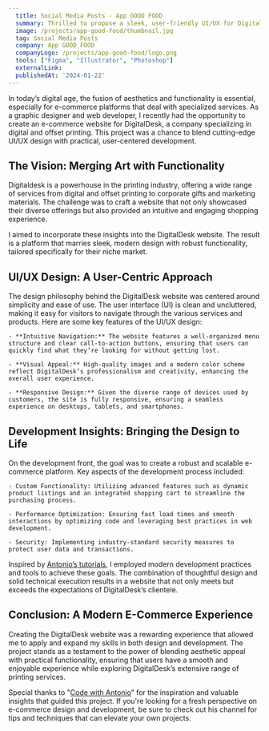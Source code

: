 ```yaml
---
  title: Social Media Posts - App GOOD FOOD
  summary: Thrilled to propose a sleek, user-friendly UI/UX for DigitalDesk's eCommerce platform, combining top-tier design with advanced web development.
  image: /projects/app-good-food/thumbnail.jpg
  tag: Social Media Posts
  company: App GOOD FOOD
  companyLogo: /projects/app-good-food/logo.png
  tools: ["Figma", "Illustrator", "Photoshop"]
  externalLink: 
  publishedAt: '2024-01-22'
---
```


In today’s digital age, the fusion of aesthetics and functionality is essential, especially for e-commerce platforms that deal with specialized services. As a graphic designer and web developer, I recently had the opportunity to create an e-commerce website for DigitalDesk, a company specializing in digital and offset printing. This project was a chance to blend cutting-edge UI/UX design with practical, user-centered development.

## The Vision: Merging Art with Functionality

Digitaldesk is a powerhouse in the printing industry, offering a wide range of services from digital and offset printing to corporate gifts and marketing materials. The challenge was to craft a website that not only showcased their diverse offerings but also provided an intuitive and engaging shopping experience.

I aimed to incorporate these insights into the DigitalDesk website. The result is a platform that marries sleek, modern design with robust functionality, tailored specifically for their niche market.

## UI/UX Design: A User-Centric Approach

The design philosophy behind the DigitalDesk website was centered around simplicity and ease of use. The user interface (UI) is clean and uncluttered, making it easy for visitors to navigate through the various services and products. Here are some key features of the UI/UX design:

    - **Intuitive Navigation:** The website features a well-organized menu structure and clear call-to-action buttons, ensuring that users can quickly find what they’re looking for without getting lost.

    - **Visual Appeal:** High-quality images and a modern color scheme reflect DigitalDesk’s professionalism and creativity, enhancing the overall user experience.

    - **Responsive Design:** Given the diverse range of devices used by customers, the site is fully responsive, ensuring a seamless experience on desktops, tablets, and smartphones.

## Development Insights: Bringing the Design to Life

On the development front, the goal was to create a robust and scalable e-commerce platform. Key aspects of the development process included:

    - Custom Functionality: Utilizing advanced features such as dynamic product listings and an integrated shopping cart to streamline the purchasing process.

    - Performance Optimization: Ensuring fast load times and smooth interactions by optimizing code and leveraging best practices in web development.

    - Security: Implementing industry-standard security measures to protect user data and transactions.

Inspired by [Antonio’s tutorials](https://www.codewithantonio.com/projects/ecommerce), I employed modern development practices and tools to achieve these goals. The combination of thoughtful design and solid technical execution results in a website that not only meets but exceeds the expectations of DigitalDesk’s clientele.

## Conclusion: A Modern E-Commerce Experience

Creating the DigitalDesk website was a rewarding experience that allowed me to apply and expand my skills in both design and development. The project stands as a testament to the power of blending aesthetic appeal with practical functionality, ensuring that users have a smooth and enjoyable experience while exploring DigitalDesk’s extensive range of printing services.

Special thanks to "[Code with Antonio](https://www.youtube.com/@codewithantonio)" for the inspiration and valuable insights that guided this project. If you're looking for a fresh perspective on e-commerce design and development, be sure to check out his channel for tips and techniques that can elevate your own projects.
